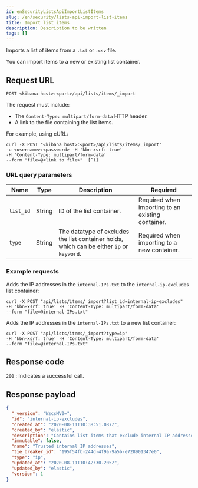 ```yaml
---
id: enSecurityListsApiImportListItems
slug: /en/security/lists-api-import-list-items
title: Import list items
description: Description to be written
tags: []
---
```


<div id="lists-api-import-list-items"></div>

Imports a list of items from a `.txt` or `.csv` file.

You can import items to a new or existing
<DocLink id="enSecurityListsApiCreateContainer">list container</DocLink>.

## Request URL

`POST <kibana host>:<port>/api/lists/items/_import`

The request must include:

* The `Content-Type: multipart/form-data` HTTP header.
* A link to the file containing the list items.

For example, using cURL:

```console
curl -X POST "<kibana host>:<port>/api/lists/items/_import"
-u <username>:<password> -H 'kbn-xsrf: true'
-H 'Content-Type: multipart/form-data'
--form "file=@<link to file>"  [^1]
```
[^1]: The relative link to the file containing the list items.

### URL query parameters

| Name | Type | Description | Required |
|---|---|---|---|
| `list_id` | String | ID of the <DocLink id="enSecurityListsApiCreateContainer">list container</DocLink>. | Required when importing to an existing container. |
| `type` | String | The datatype of excludes the list container holds, which can be either `ip` or `keyword`. | Required when importing to a new container. |

### Example requests

Adds the IP addresses in the `internal-IPs.txt` to the `internal-ip-excludes`
list container:

```console
curl -X POST "api/lists/items/_import?list_id=internal-ip-excludes"
-H 'kbn-xsrf: true' -H 'Content-Type: multipart/form-data'
--form "file=@internal-IPs.txt"
```

Adds the IP addresses in the `internal-IPs.txt` to a new list container:

```console
curl -X POST "api/lists/items/_import?type=ip"
-H 'kbn-xsrf: true' -H 'Content-Type: multipart/form-data'
--form "file=@internal-IPs.txt"
```

## Response code

`200` 
    : Indicates a successful call.

## Response payload

```json
{
  "_version": "WzcsMV0=",
  "id": "internal-ip-excludes",
  "created_at": "2020-08-11T10:38:51.087Z",
  "created_by": "elastic",
  "description": "Contains list items that exclude internal IP addresses from detection rule matches.",
  "immutable": false,
  "name": "Trusted internal IP addresses",
  "tie_breaker_id": "195f54fb-244d-4f9a-9a5b-e728901347e0",
  "type": "ip",
  "updated_at": "2020-08-11T10:42:30.205Z",
  "updated_by": "elastic",
  "version": 1
}
```
